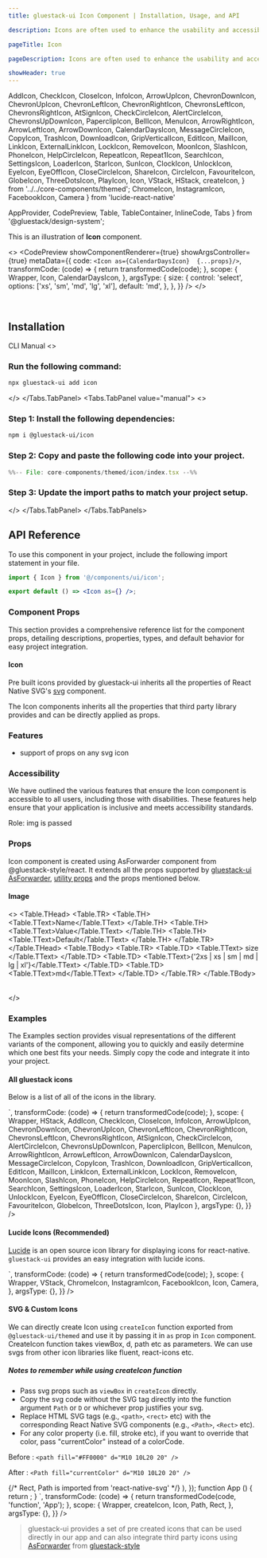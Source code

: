 ```yaml
---
title: gluestack-ui Icon Component | Installation, Usage, and API

description: Icons are often used to enhance the usability and accessibility of digital products by providing users with clear and intuitive visual cues. It serves as an intuitive and easily recognizable way to communicate with users.

pageTitle: Icon

pageDescription: Icons are often used to enhance the usability and accessibility of digital products by providing users with clear and intuitive visual cues. It serves as an intuitive and easily recognizable way to communicate with users.

showHeader: true
---
```



<Meta title="with-gluestack-style/Components/Media And Icons/Icon" />

  AddIcon,
  CheckIcon,
  CloseIcon,
  InfoIcon,
  ArrowUpIcon,
  ChevronDownIcon,
  ChevronUpIcon,
  ChevronLeftIcon,
  ChevronRightIcon,
  ChevronsLeftIcon,
  ChevronsRightIcon,
  AtSignIcon,
  CheckCircleIcon,
  AlertCircleIcon,
  ChevronsUpDownIcon,
  PaperclipIcon,
  BellIcon,
  MenuIcon,
  ArrowRightIcon,
  ArrowLeftIcon,
  ArrowDownIcon,
  CalendarDaysIcon,
  MessageCircleIcon,
  CopyIcon,
  TrashIcon,
  DownloadIcon,
  GripVerticalIcon,
  EditIcon,
  MailIcon,
  LinkIcon,
  ExternalLinkIcon,
  LockIcon,
  RemoveIcon,
  MoonIcon,
  SlashIcon,
  PhoneIcon,
  HelpCircleIcon,
  RepeatIcon,
  Repeat1Icon,
  SearchIcon,
  SettingsIcon,
  LoaderIcon,
  StarIcon,
  SunIcon,
  ClockIcon,
  UnlockIcon,
  EyeIcon,
  EyeOffIcon,
  CloseCircleIcon,
  ShareIcon,
  CircleIcon,
  FavouriteIcon,
  GlobeIcon,
  ThreeDotsIcon,
  PlayIcon,
  Icon,
  VStack,
  HStack,
  createIcon,
} from '../../core-components/themed';
  ChromeIcon,
  InstagramIcon,
  FacebookIcon,
  Camera
} from 'lucide-react-native'

  AppProvider,
  CodePreview,
  Table,
  TableContainer,
  InlineCode,
  Tabs
} from '@gluestack/design-system';


This is an illustration of **Icon** component.

<>
  <CodePreview
    showComponentRenderer={true}
    showArgsController={true}
    metaData={{
      code: `
        <Icon as={CalendarDaysIcon}  {...props}/>
      `,
      transformCode: (code) => {
        return transformedCode(code);
      },
      scope: {
        Wrapper,
        Icon,
        CalendarDaysIcon,
      },
      argsType: {
        size: {
          control: 'select',
          options: ['xs', 'sm', 'md', 'lg', 'xl'],
          default: 'md',
        },
      },
    }}
  />
</>

<br />

## Installation

<Tabs value="cli" type="section">
  <Tabs.TabList>
      <Tabs.Tab value="cli">
        <Tabs.TabTitle>CLI</Tabs.TabTitle>
      </Tabs.Tab>
     <Tabs.Tab value="manual">
        <Tabs.TabTitle>Manual</Tabs.TabTitle>
     </Tabs.Tab>
  </Tabs.TabList>
  <Tabs.TabPanels>
    <Tabs.TabPanel value="cli">
<>

### Run the following command:
  ```bash
  npx gluestack-ui add icon
  ```
</>
    </Tabs.TabPanel>
    <Tabs.TabPanel value="manual"> 
<>

### Step 1: Install the following dependencies:
```bash
npm i @gluestack-ui/icon
```

### Step 2: Copy and paste the following code into your project.
<CollapsibleCode>

```jsx 
%%-- File: core-components/themed/icon/index.tsx --%% 
```
</CollapsibleCode>

### Step 3: Update the import paths to match your project setup.
</>
    </Tabs.TabPanel>
  </Tabs.TabPanels>
</Tabs>

## API Reference

To use this component in your project, include the following import statement in your file.

```jsx
import { Icon } from '@/components/ui/icon';
```

```jsx
export default () => <Icon as={} />;
```

### Component Props

This section provides a comprehensive reference list for the component props, detailing descriptions, properties, types, and default behavior for easy project integration.

#### Icon

Pre built icons provided by gluestack-ui inherits all the properties of React Native SVG's [svg](https://github.com/software-mansion/react-native-svg/tree/main/Example) component.

The Icon components inherits all the properties that third party library provides and can be directly applied as props.

### Features

- support of props on any svg icon

### Accessibility

We have outlined the various features that ensure the Icon component is accessible to all users, including those with disabilities. These features help ensure that your application is inclusive and meets accessibility standards.

Role: img is passed

### Props

Icon component is created using AsForwarder component from @gluestack-style/react. It extends all the props supported by [gluestack-ui AsForwarder](https://gluestack.io/style/docs/api/as-forwarder), [utility props](/ui/docs/styling/utility-and-sx-props) and the props mentioned below.

#### Image

<>
  <TableContainer>
    <Table>
      <Table.THead>
        <Table.TR>
          <Table.TH>
            <Table.TText>Name</Table.TText>
          </Table.TH>
          <Table.TH>
            <Table.TText>Value</Table.TText>
          </Table.TH>
          <Table.TH>
            <Table.TText>Default</Table.TText>
          </Table.TH>
        </Table.TR>
      </Table.THead>
      <Table.TBody>
        <Table.TR>
          <Table.TD>
            <Table.TText>
              <InlineCode>size</InlineCode>
            </Table.TText>
          </Table.TD>
          <Table.TD>
            <Table.TText>{'2xs | xs | sm | md | lg | xl'}</Table.TText>
          </Table.TD>
          <Table.TD>
            <Table.TText>md</Table.TText>
          </Table.TD>
        </Table.TR>
      </Table.TBody>
    </Table>
  </TableContainer>
</>

### Examples

The Examples section provides visual representations of the different variants of the component, allowing you to quickly and easily determine which one best fits your needs. Simply copy the code and integrate it into your project.

#### All gluestack icons

Below is a list of all of the icons in the library.

<Wrapper>
  <CodePreview
    showComponentRenderer={true}
    showArgsController={false}
    metaData={{
      code: `
        <HStack w="70%" flexWrap= 'wrap' mx='auto'>
              <Icon as={AddIcon} m="$2" w="$4" h="$4" />
              <Icon as={ArrowLeftIcon} m="$2" w="$4" h="$4" />
              <Icon as={ArrowRightIcon} m="$2" w="$4" h="$4" />
              <Icon as={ArrowUpIcon} m="$2" w="$4" h="$4" />
              <Icon as={ArrowDownIcon} m="$2" w="$4" h="$4" />
              <Icon as={ChevronsLeftIcon} m="$2" w="$4" h="$4" />
              <Icon as={ChevronsRightIcon} m="$2" w="$4" h="$4" />
              <Icon as={ChevronsUpDownIcon} m="$2" w="$4" h="$4" />
              <Icon as={AtSignIcon} m="$2" w="$4" h="$4" />
              <Icon as={PaperclipIcon} m="$2" w="$4" h="$4" />
              <Icon as={BellIcon} m="$2" w="$4" h="$4" />
              <Icon as={CalendarDaysIcon} m="$2" w="$4" h="$4" />
              <Icon as={MessageCircleIcon} m="$2" w="$4" h="$4" />
              <Icon as={CheckIcon} m="$2" w="$4" h="$4" />
              <Icon as={ChevronDownIcon} m="$2" w="$4" h="$4" />
              <Icon as={ChevronUpIcon} m="$2" w="$4" h="$4" />
              <Icon as={ChevronLeftIcon} m="$2" w="$4" h="$4" />
              <Icon as={ChevronRightIcon} m="$2" w="$4" h="$4" />
              <Icon as={CloseIcon} m="$2" w="$4" h="$4" />
              <Icon as={CopyIcon} m="$2" w="$4" h="$4" />
              <Icon as={TrashIcon} m="$2" w="$4" h="$4" />
              <Icon as={DownloadIcon} m="$2" w="$4" h="$4" />
              <Icon as={GripVerticalIcon} m="$2" w="$4" h="$4" />
              <Icon as={EditIcon} m="$2" w="$4" h="$4" />
              <Icon as={MailIcon} m="$2" w="$4" h="$4" />
              <Icon as={ExternalLinkIcon} m="$2" w="$4" h="$4" />
              <Icon as={MenuIcon} m="$2" w="$4" h="$4" />
              <Icon as={InfoIcon} m="$2" w="$4" h="$4" />
              <Icon as={LinkIcon} m="$2" w="$4" h="$4" />
              <Icon as={LockIcon} m="$2" w="$4" h="$4" />
              <Icon as={RemoveIcon} m="$2" w="$4" h="$4" />
              <Icon as={MoonIcon} m="$2" w="$4" h="$4" />
              <Icon as={SlashIcon} m="$2" w="$4" h="$4" />
              <Icon as={CheckCircleIcon} m="$2" w="$4" h="$4" />
              <Icon as={PhoneIcon} m="$2" w="$4" h="$4" />
              <Icon as={HelpCircleIcon} m="$2" w="$4" h="$4" />
              <Icon as={RepeatIcon} m="$2" w="$4" h="$4" />
              <Icon as={Repeat1Icon} m="$2" w="$4" h="$4" />
              <Icon as={SearchIcon} m="$2" w="$4" h="$4" />
              <Icon as={SettingsIcon} m="$2" w="$4" h="$4" />
              <Icon as={LoaderIcon} m="$2" w="$4" h="$4" />
              <Icon as={StarIcon} m="$2" w="$4" h="$4" />
              <Icon as={SunIcon} m="$2" w="$4" h="$4" />
              <Icon as={ClockIcon} m="$2" w="$4" h="$4" />
              <Icon as={UnlockIcon} m="$2" w="$4" h="$4" />
              <Icon as={EyeIcon} m="$2" w="$4" h="$4" />
              <Icon as={EyeOffIcon} m="$2" w="$4" h="$4" />
              <Icon as={AlertCircleIcon} m="$2" w="$4" h="$4" />
              <Icon as={CloseCircleIcon} m="$2" w="$4" h="$4" />
              <Icon as={ShareIcon} m="$2" w="$4" h="$4" />
              <Icon as={CircleIcon} m="$2" w="$4" h="$4" />
              <Icon as={FavouriteIcon} m="$2" w="$4" h="$4" />
              <Icon as={GlobeIcon} m="$2" w="$4" h="$4" />
              <Icon as={ThreeDotsIcon} m="$2" w="$4" h="$4" />
              <Icon as={PlayIcon} m="$2" w="$4" h="$4" />
        </HStack>
`,
      transformCode: (code) => {
        return transformedCode(code);
      },
      scope: {
        Wrapper,
        HStack,
        AddIcon,
        CheckIcon,
        CloseIcon,
        InfoIcon,
        ArrowUpIcon,
        ChevronDownIcon,
        ChevronUpIcon,
        ChevronLeftIcon,
        ChevronRightIcon,
        ChevronsLeftIcon,
        ChevronsRightIcon,
        AtSignIcon,
        CheckCircleIcon,
        AlertCircleIcon,
        ChevronsUpDownIcon,
        PaperclipIcon,
        BellIcon,
        MenuIcon,
        ArrowRightIcon,
        ArrowLeftIcon,
        ArrowDownIcon,
        CalendarDaysIcon,
        MessageCircleIcon,
        CopyIcon,
        TrashIcon,
        DownloadIcon,
        GripVerticalIcon,
        EditIcon,
        MailIcon,
        LinkIcon,
        ExternalLinkIcon,
        LockIcon,
        RemoveIcon,
        MoonIcon,
        SlashIcon,
        PhoneIcon,
        HelpCircleIcon,
        RepeatIcon,
        Repeat1Icon,
        SearchIcon,
        SettingsIcon,
        LoaderIcon,
        StarIcon,
        SunIcon,
        ClockIcon,
        UnlockIcon,
        EyeIcon,
        EyeOffIcon,
        CloseCircleIcon,
        ShareIcon,
        CircleIcon,
        FavouriteIcon,
        GlobeIcon,
        ThreeDotsIcon,
        Icon,
        PlayIcon
      },
      argsType: {},
    }}
/>

</Wrapper>

#### Lucide Icons (Recommended)

[Lucide](https://lucide.dev/docs/lucide-react-native) is an open source icon library for displaying icons for react-native. `gluestack-ui` provides an easy integration with lucide icons.

<Wrapper>
  <CodePreview
    showComponentRenderer={true}
    showArgsController={false}
    metaData={{
      code: `
      <VStack space="md" alignItems='center'>
        <Icon as={Camera} />
        <Icon as={ChromeIcon}  />
        <Icon as={InstagramIcon} />
        <Icon as={FacebookIcon} />
      </VStack>
`,
      transformCode: (code) => {
        return transformedCode(code);
      },
      scope: {
        Wrapper,
        VStack,
        ChromeIcon,
        InstagramIcon,
        FacebookIcon,
        Icon,
        Camera,
      },
      argsType: {},
    }}
  />
</Wrapper>

#### SVG & Custom Icons

We can directly create Icon using `createIcon` function exported from `@gluestack-ui/themed` and use it by passing it in `as` prop in `Icon` component.
CreateIcon function takes viewBox, d, path etc as parameters. We can use svgs from other icon libraries like fluent, react-icons etc.

##### Notes to remember while using createIcon function

- Pass svg props such as `viewBox` in `createIcon` directly.
- Copy the svg code without the SVG tag directly into the function argument `Path` or `D` or whichever prop justifies your svg.
- Replace HTML SVG tags (e.g., `<path>`, `<rect>` etc) with the corresponding React Native SVG components (e.g., `<Path>`, `<Rect>` etc).
- For any color property (i.e. fill, stroke etc), if you want to override that color, pass "currentColor" instead of a colorCode.

Before :
`<path fill="#FF0000" d="M10 10L20 20" /> `

After :
`<Path fill="currentColor" d="M10 10L20 20" /> `

<Wrapper>
  <CodePreview
    showComponentRenderer={true}
    showArgsController={false}
    metaData={{
      code: `
        const GluestackIcon = createIcon({
          // createIcon function is imported from '@gluestack-ui/themed'
          viewBox: '0 0 32 32',
          path: (
            <>
              {/* Rect, Path is imported from 'react-native-svg' */}
              <Rect width="32" height="32" rx="2" fill="currentColor"/>
              <Path d="M9.5 14.6642L15.9999 9.87633V12.1358L9.5 16.9236V14.6642Z" fill="white"/>
              <Path d="M22.5 14.6642L16.0001 9.87639V12.1359L22.5 16.9237V14.6642Z" fill="white"/>
              <Path d="M9.5 19.8641L15.9999 15.0763V17.3358L9.5 22.1236V19.8641Z" fill="white"/>
              <Path d="M22.5 19.8642L16.0001 15.0764V17.3358L22.5 22.1237V19.8642Z" fill="white"/>
            </>
          ),
        });
      function App () {
        return <Icon as={GluestackIcon} color='black' size='xl'/>;
      }
      `,
      transformCode: (code) => {
        return transformedCode(code, 'function', 'App');
      },
      scope: {
        Wrapper,
        createIcon,
        Icon,
        Path,
        Rect,
      },
      argsType: {},
    }}
  />
</Wrapper>

> gluestack-ui provides a set of pre created icons that can be used directly in our app and can also integrate third party icons using [AsForwarder](/style/docs/api/as-forwarder) from [gluestack-style](/style)

